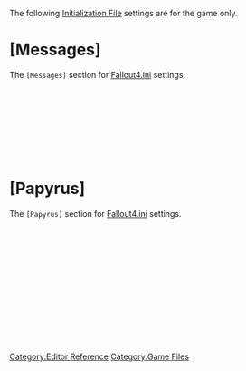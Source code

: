 The following [[Initialization File]] settings are for the game only.


= [Messages] =
The <Code>[Messages]</Code> section for [[:Category:Fallout4.ini|Fallout4.ini]] settings.
<BR>
{{INI:Messages:bFaceGenWarnings}}<BR>
{{INI:Messages:iFileLogging}}<BR>
{{INI:Messages:bBlockMessageBoxes}}<BR>
{{INI:Messages:bUseWindowsMessageBox}}<BR>
{{INI:Messages:bDisableAssertQueuing}}<BR>
{{INI:Messages:bAllowYesToAll}}<BR>
{{INI:Messages:bShowMissingLipWarnings}}<BR>
{{INI:Messages:bShowMissingAudioWarnings}}<BR>


= [Papyrus] =
The <Code>[Papyrus]</Code> section for [[:Category:Fallout4.ini|Fallout4.ini]] settings.
<BR>
{{INI:Papyrus:bEnableLogging}}<BR>
{{INI:Papyrus:bEnableProfiling}}<BR>
{{INI:Papyrus:bEnableTrace}}<BR>
{{INI:Papyrus:bLoadDebugInformation}}<BR>
{{INI:Papyrus:fExtraTaskletBudgetMD}}<BR>
{{INI:Papyrus:fPostLoadUpdateTimeMS}}<BR>
{{INI:Papyrus:fUpdateBudgetMS}}<BR>
{{INI:Papyrus:iMaxAllocatedMemoryBytes}}<BR>
{{INI:Papyrus:iMaxMemoryPageSize}}<BR>
{{INI:Papyrus:iMaxStackDepth}}<BR>
{{INI:Papyrus:iMinMemoryPageSize}}<BR>
{{INI:Papyrus:sDefaultLogOverlay}}<BR>
{{INI:Papyrus:sTraceStatusOfQuest}}<BR>


[[Category:Editor Reference]]
[[Category:Game Files]]